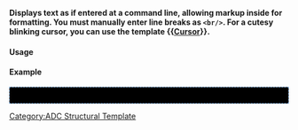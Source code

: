 <noinclude>{{ADC Template}}

'''Displays text as if entered at a command line, allowing markup inside for formatting.  You must manually enter line breaks as <code><nowiki><br/></nowiki></code>.  For a cutesy blinking cursor, you can use the template {{[[Template:Cursor|Cursor]]}}.'''

====Usage====

{{Codeline|1=<nowiki>{{cli|text to display}}</nowiki>}}

====Example====

{{cli|1=
$ ./hello<br/>
Hello, world! 
$ {{cursor}}
}}

[[Category:ADC Structural Template]]

</noinclude><includeonly><div style="padding: .5em; border: 1px dashed #2f6fab; color: #aaa; background-color: black; line-height: 1.1em; font-family: monospace;">{{{1}}}</div></includeonly>
